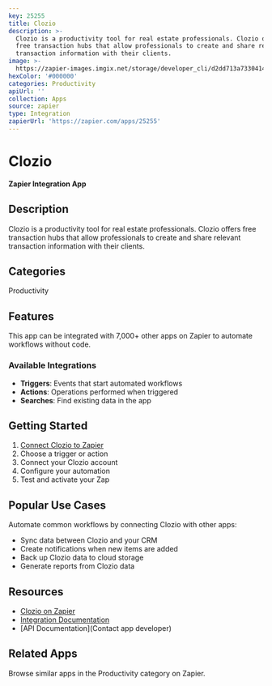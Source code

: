 ```yaml
---
key: 25255
title: Clozio
description: >-
  Clozio is a productivity tool for real estate professionals. Clozio offers
  free transaction hubs that allow professionals to create and share relevant
  transaction information with their clients.
image: >-
  https://zapier-images.imgix.net/storage/developer_cli/d2dd713a7330414d93f4557965aee9c6.png?auto=format%2Ccompress&ixlib=python-3.0.0&q=50
hexColor: '#000000'
categories: Productivity
apiUrl: ''
collection: Apps
source: zapier
type: Integration
zapierUrl: 'https://zapier.com/apps/25255'
---
```

# Clozio

**Zapier Integration App**

## Description

Clozio is a productivity tool for real estate professionals. Clozio offers free transaction hubs that allow professionals to create and share relevant transaction information with their clients.

## Categories

Productivity

## Features

This app can be integrated with 7,000+ other apps on Zapier to automate workflows without code.

### Available Integrations

- **Triggers**: Events that start automated workflows
- **Actions**: Operations performed when triggered
- **Searches**: Find existing data in the app

## Getting Started

1. [Connect Clozio to Zapier](https://zapier.com/apps/25255)
2. Choose a trigger or action
3. Connect your Clozio account
4. Configure your automation
5. Test and activate your Zap

## Popular Use Cases

Automate common workflows by connecting Clozio with other apps:

- Sync data between Clozio and your CRM
- Create notifications when new items are added
- Back up Clozio data to cloud storage
- Generate reports from Clozio data

## Resources

- [Clozio on Zapier](https://zapier.com/apps/25255)
- [Integration Documentation](https://zapier.com/apps/25255/integrations)
- [API Documentation](Contact app developer)

## Related Apps

Browse similar apps in the Productivity category on Zapier.
